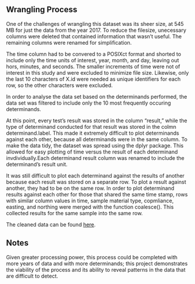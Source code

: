 ## Wrangling Process

One of the challenges of wrangling this dataset was its sheer size, at 545 MB for just the data from the year 2017. To reduce the filesize, unecessary columns were deleted that contained information that wasn't useful. The remaining columns were renamed for simplification. 

The time column had to be convered to a POSIXct format and shorted to include only the time units of interest, year, month, and day, leaving out hors, minutes, and seconds. The smaller increments of time were not of interest in this study and were excluded to minimize file size. Likewise, only the last 10 characters of X.id were needed as unique identifiers for each row, so the other characters were excluded.

In order to analyse the data set based on the determinands performed, the data set was filtered to include only the 10 most frequently occuring determinands. 

At this point, every test's result was stored in the column "result," while the type of determinand conducted for that result was stored in the colmn determinand.label. This made it extremely difficult to plot determinands against each other, because all determinands were in the same column. To make the data tidy, the dataset was spread using the dplyr package. This allowed for easy plotting of time versus the result of each determinand invdividually.Each determinand result column was renamed to include the determinand's result unit.

It was still difficult to plot each determinand against the results of another because each result was stored on a separate row. To plot a result against another, they had to be on the same row. In order to plot determinand results against each other for those that shared the same time stamp, rows with similar column values in time, sample material type, copmliance, easting, and northing were merged with the function coalesce(). This collected results for the same sample into the same row.

The cleaned data can be found [here](https://drive.google.com/drive/folders/1CD8-oHrF6VQyjEdSL8v6PSWbstwB0T08).

## Notes

Given greater processing power, this process could be completed with more years of data and with more determinands; this project demonstrates the viability of the process and its ability to reveal patterns in the data that are difficult to detect.




